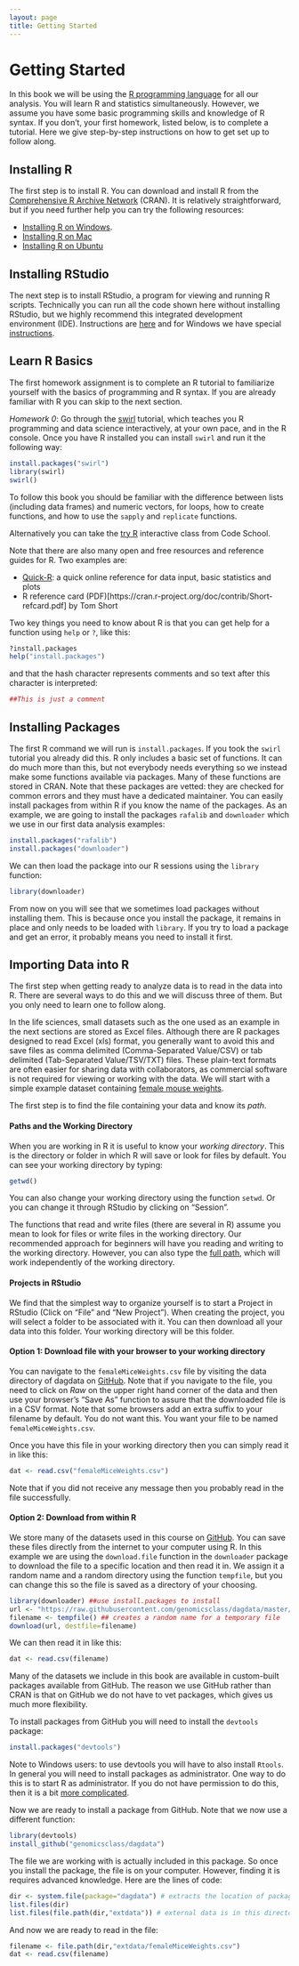 ```yaml
---
layout: page
title: Getting Started
---
```


# Getting Started

In this book we will be using the
[R programming language](https://cran.r-project.org/) for all our
analysis. You will learn R and statistics simultaneously. However, we
assume you have some basic programming skills and knowledge of R
syntax. If you don't, your first homework, listed below, is to
complete a tutorial. Here we give step-by-step instructions on how to
get set up to follow along. 


## Installing R

The first step is to install R. You can download and install R from
the [Comprehensive R Archive Network](https://cran.r-project.org/)
(CRAN). It is relatively straightforward, but if you need further help
you can try the following resources: 

* [Installing R on Windows](https://github.com/genomicsclass/windows#installing-r). 
* [Installing R on Mac](http://youtu.be/Icawuhf0Yqo)
* [Installing R on Ubuntu](http://cran.r-project.org/bin/linux/ubuntu/README)

## Installing RStudio

The next step is to install RStudio, a program for viewing and running
R scripts. Technically you can run all the code shown here without
installing RStudio, but we highly recommend this integrated
development environment (IDE). Instructions are
[here](http://www.rstudio.com/products/rstudio/download/) and for
Windows we have special
[instructions](https://github.com/genomicsclass/windows). 

## Learn R Basics

The first homework assignment is to complete an R tutorial to
familiarize yourself with the basics of programming and R syntax. If
you are already familiar with R you can skip to the next section.

*Homework 0*:  Go through the [swirl](http://swirlstats.com/)
 tutorial, which teaches you R programming and data science
 interactively, at your own pace, and in the R console. Once you have
 R installed you can install `swirl` and run it the following way: 

```r
install.packages("swirl")
library(swirl)
swirl()
```

To follow this book you should be familiar with the difference between lists (including data frames) and numeric vectors, for loops, how to create functions, and how to use the `sapply` and `replicate` functions.

Alternatively you can take the [try R](http://tryr.codeschool.com/) interactive class from Code School. 

Note that there are also many open and free resources and reference
guides for R. Two examples are:

* [Quick-R](http://www.statmethods.net/): a quick online reference for data input, basic statistics and plots
* R reference card (PDF)[https://cran.r-project.org/doc/contrib/Short-refcard.pdf] by Tom Short 

Two key things you need to know about R is that you can get help for a function using `help` or `?`, like this:
```r
?install.packages
help("install.packages")
```

and that the hash character represents comments and so text after this
character is interpreted:

```r
##This is just a comment
```

## Installing Packages

The first R command we will run is `install.packages`. If you took the
`swirl` tutorial you already did this. R only includes a basic set of
functions. It can do much more than this, but not everybody needs
everything so we instead make some functions available via
packages. Many of these functions are stored in CRAN. Note that these
packages are vetted: they are checked for common errors and they must have
a dedicated maintainer. You can easily install packages from within R if you know
the name of the packages. As an example, we are going to install the
packages `rafalib` and `downloader` which we use in our first data
analysis examples: 

```r
install.packages("rafalib")
install.packages("downloader")
```

We can then load the package into our R sessions using the `library` function:

```r
library(downloader)
```

From now on you will see that we sometimes load packages without
installing them. This is because once you install the package, it
remains in place and only needs to be loaded with `library`. If you
try to load a package and get an error, it probably means you need to
install it first.

## Importing Data into R

The first step when getting ready to analyze data is to read in the data into R. There are several ways to do this and we will discuss three of them. But you only need to learn one to follow along. 

In the life sciences, small datasets such as the one used as an
example in the next sections are stored as Excel files. Although there
are R packages designed to read Excel (xls) format, you generally want
to avoid this and save files as comma delimited (Comma-Separated
Value/CSV) or tab delimited (Tab-Separated Value/TSV/TXT) files.
These plain-text formats are often easier for sharing data with
collaborators, as commercial software is not required for viewing or
working with the data.
We will start with a simple example dataset containing
[female mouse weights](https://raw.githubusercontent.com/genomicsclass/dagdata/master/inst/extdata/femaleMiceWeights.csv).

The first step is to find the file containing your data and know its *path*. 


#### Paths and the Working Directory

When you are working in R it is useful to know your _working directory_. This is the directory or folder in which R will save or look for files by default. You can see your working directory by typing:

```r
getwd()
```

You can also change your working directory using the function `setwd`. Or you can change it through RStudio by clicking on "Session". 

The functions that read and write files (there are several in R) assume you mean to look for files or write files in the working directory. Our recommended approach for beginners will have you reading and writing to the working directory. However, you can also type the [full path](http://www.computerhope.com/jargon/a/absopath.htm), which will work independently of the working directory.

#### Projects in RStudio

We find that the simplest way to organize yourself is to start a Project in RStudio (Click on "File" and "New Project"). When creating the project, you will select a folder to be associated with it. You can then download all your data into this folder. Your working directory will be this folder.


#### Option 1: Download file with your browser to your working directory


You can navigate to the `femaleMiceWeights.csv` file by visiting the
data directory of dagdata on
[GitHub](https://github.com/genomicsclass/dagdata/tree/master/inst/extdata). Note
that if you navigate to the file, you need to click on *Raw* on the
upper right hand corner of the data and then use your browser's "Save
As" function to assure that the downloaded file is in a CSV
format. Note that some browsers add an extra suffix to your filename by
default. You do not want this. You want your file to be named
`femaleMiceWeights.csv`. 

Once you have this file in your working directory then you can simply read it in like this:

```r
dat <- read.csv("femaleMiceWeights.csv")
```

Note that if you did not receive any message then you probably read in the file successfully.

#### Option 2: Download from within R

We store many of the datasets used in this course on [GitHub](https://github.com/genomicsclass/). You can save these files directly from the internet to your computer using R. In this example we are using the `download.file` function in the `downloader` package to download the file to a specific location and then read it in. We assign it a random name and a random directory using the function `tempfile`, but you can change this so the file is saved as a directory of your choosing.

```r
library(downloader) ##use install.packages to install
url <- "https://raw.githubusercontent.com/genomicsclass/dagdata/master/inst/extdata/femaleMiceWeights.csv"
filename <- tempfile() ## creates a random name for a temporary file
download(url, destfile=filename)
```

We can then read it in like this:
```r
dat <- read.csv(filename)
```

Many of the datasets we include in this book are available in custom-built packages available from GitHub. The reason we use GitHub rather than CRAN is that on GitHub we do not have to vet packages, which gives us much more flexibility. 

To install packages from GitHub you will need to install the `devtools` package:

```r
install.packages("devtools")
```

Note to Windows users: to use devtools you will have to also install `Rtools`. In general you will need to install packages as administrator. One way to do this is to start R as administrator. If you do not have permission to do this, then it is a bit [more complicated](http://www.magesblog.com/2012/04/installing-r-packages-without-admin.html). 

Now we are ready to install a package from GitHub. Note that we now use a different function:

```r
library(devtools)
install_github("genomicsclass/dagdata")
```

The file we are working with is actually included in this package. So once you install the package, the file is on your computer. However, finding it is requires advanced knowledge. Here are the lines of code:

```r
dir <- system.file(package="dagdata") # extracts the location of package
list.files(dir)
list.files(file.path(dir,"extdata")) # external data is in this directory
```

And now we are ready to read in the file:

```r
filename <- file.path(dir,"extdata/femaleMiceWeights.csv")
dat <- read.csv(filename)
```

